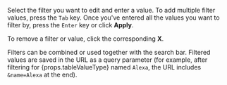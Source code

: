 Select the filter you want to edit and enter a value. 
To add multiple filter values, press the `Tab` key.
Once you've entered all the values you want to filter by, press the `Enter` key or click **Apply**.

To remove a filter or value, click the corresponding **X**.

Filters can be combined or used together with the search bar.
Filtered values are saved in the URL as a query parameter (for example, after filtering for {props.tableValueType} named `Alexa`, the URL includes `&name=Alexa` at the end).
